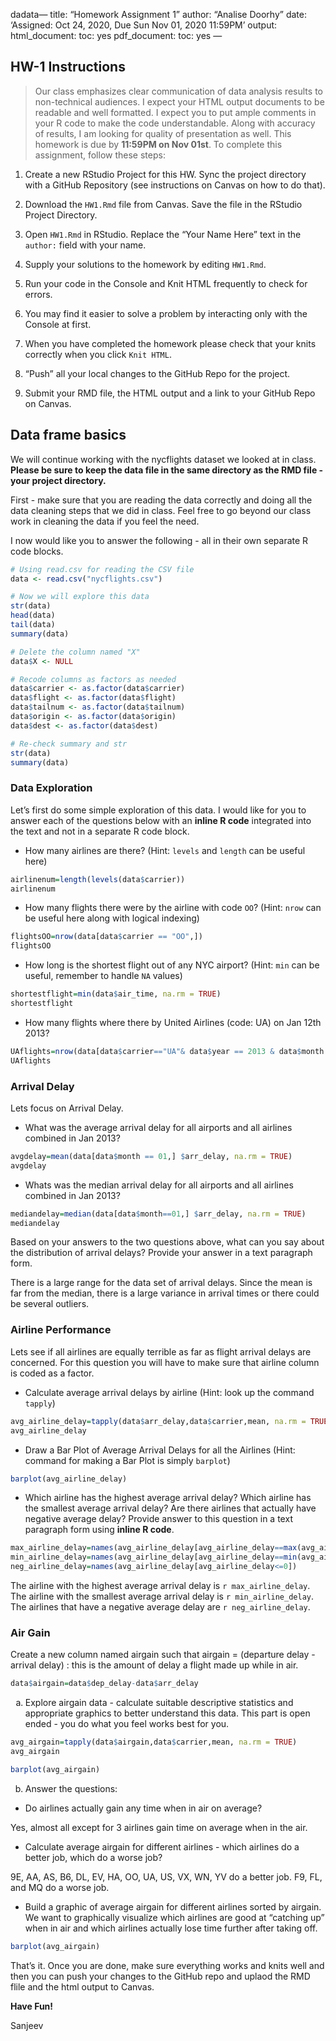 dadata---
title: "Homework Assignment 1"
author: "Analise Doorhy"
date: 'Assigned: Oct 24, 2020, Due Sun Nov 01, 2020 11:59PM'
output:
  html_document:
    toc: yes
  pdf_document:
    toc: yes
---

## HW-1 Instructions

> Our class emphasizes clear communication of data analysis results to non-technical audiences. I expect your HTML output documents to be readable and well formatted. I expect you to put ample comments in your R code to make the code understandable. Along with accuracy of results, I am looking for quality of presentation as well. This homework is due by **11:59PM on Nov 01st**.  To complete this assignment, follow these steps:

1. Create a new RStudio Project for this HW. Sync the project directory with a GitHub Repository (see instructions on Canvas on how to do that). 

2. Download the `HW1.Rmd` file from Canvas. Save the file in the RStudio Project Directory. 

3. Open `HW1.Rmd` in RStudio. Replace the "Your Name Here" text in the `author:` field with your name.

4. Supply your solutions to the homework by editing `HW1.Rmd`.

5. Run your code in the Console and Knit HTML frequently to check for errors.

6. You may find it easier to solve a problem by interacting only with the Console at first. 

7. When you have completed the homework please check that your knits correctly when you click `Knit HTML`.

8. "Push" all your local changes to the GitHub Repo for the project.

9. Submit your RMD file, the HTML output and a link to your GitHub Repo on Canvas.

## Data frame basics

We will continue working with the nycflights dataset we looked at in class. **Please be sure to keep the data file in the same directory as the RMD file - your project directory.**

First - make sure that you are reading the data correctly and doing all the data cleaning steps that we did in class. Feel free to go beyond our class work in cleaning the data if you feel the need. 

I now would like you to answer the following - all in their own separate R code blocks.


```r
# Using read.csv for reading the CSV file
data <- read.csv("nycflights.csv")

# Now we will explore this data
str(data)
head(data)
tail(data)
summary(data)

# Delete the column named "X"
data$X <- NULL

# Recode columns as factors as needed
data$carrier <- as.factor(data$carrier)
data$flight <- as.factor(data$flight)
data$tailnum <- as.factor(data$tailnum)
data$origin <- as.factor(data$origin)
data$dest <- as.factor(data$dest)

# Re-check summary and str
str(data)
summary(data)
```


### Data Exploration

Let's first do some simple exploration of this data. I would like for you to answer each of the questions below with an **inline R code** integrated into the text and not in a separate R code block.

- How many airlines are there? (Hint: `levels` and `length` can be useful here)
```r
airlinenum=length(levels(data$carrier))
airlinenum
```

- How many flights there were by the airline with code `OO`? (Hint: `nrow` can be useful here along with logical indexing)
```r
flightsOO=nrow(data[data$carrier == "OO",])
flightsOO
```


- How long is the shortest flight out of any NYC airport? (Hint: `min` can be useful, remember to handle `NA` values)
```r
shortestflight=min(data$air_time, na.rm = TRUE)
shortestflight
```


- How many flights where there by United Airlines (code: UA) on Jan 12th 2013?

```r
UAflights=nrow(data[data$carrier=="UA"& data$year == 2013 & data$month == 01 & data$day == 12,])
UAflights
```


### Arrival Delay

Lets focus on Arrival Delay.

- What was the average arrival delay for all airports and all airlines combined in Jan 2013? 
```r
avgdelay=mean(data[data$month == 01,] $arr_delay, na.rm = TRUE)
avgdelay
```


- Whats was the median arrival delay for all airports and all airlines combined in Jan 2013?
```r
mediandelay=median(data[data$month==01,] $arr_delay, na.rm = TRUE)
mediandelay
```

Based on your answers to the two questions above, what can you say about the distribution of arrival delays? Provide your answer in a text paragraph form.

There is a large range for the data set of arrival delays. Since the mean is far from the median, there is a large variance in arrival times or there could be several outliers.


### Airline Performance

Lets see if all airlines are equally terrible as far as flight arrival delays are concerned. For this question you will have to make sure that airline column is coded as a factor.

- Calculate average arrival delays by airline (Hint: look up the command `tapply`)
```r
avg_airline_delay=tapply(data$arr_delay,data$carrier,mean, na.rm = TRUE)
avg_airline_delay
```


- Draw a Bar Plot of Average Arrival Delays for all the Airlines (Hint: command for making a Bar Plot is simply `barplot`)
```r
barplot(avg_airline_delay)
```


- Which airline has the highest average arrival delay? Which airline has the smallest average arrival delay? Are there airlines that actually have negative average delay? Provide answer to this question in a text paragraph form using **inline R code**.
```r
max_airline_delay=names(avg_airline_delay[avg_airline_delay==max(avg_airline_delay)])
min_airline_delay=names(avg_airline_delay[avg_airline_delay==min(avg_airline_delay)])
neg_airline_delay=names(avg_airline_delay[avg_airline_delay<=0])
```

The airline with the highest average arrival delay is `r max_airline_delay`. The airline with the smallest average arrival delay is `r min_airline_delay`. The airlines that have a negative average delay are `r neg_airline_delay`.

### Air Gain

Create a new column named airgain such that airgain = (departure delay - arrival delay) : this is the amount of delay a flight made up while in air.

```r
data$airgain=data$dep_delay-data$arr_delay
```


a) Explore airgain data - calculate suitable descriptive statistics and appropriate graphics to better understand this data. This part is open ended - you do what you feel works best for you.

```r
avg_airgain=tapply(data$airgain,data$carrier,mean, na.rm = TRUE)
avg_airgain
```

```r
barplot(avg_airgain)
```


b) Answer the questions:

  - Do airlines actually gain any time when in air on average? 

Yes, almost all except for 3 airlines gain time on average when in the air.


  - Calculate average airgain for different airlines - which airlines do a better job, which do a worse job? 
  
  
9E, AA, AS, B6, DL, EV, HA, OO, UA, US, VX, WN, YV do a better job. F9, FL, and MQ do a worse job.


  - Build a graphic  of average airgain for different airlines sorted by airgain. We want to graphically visualize which airlines are good at "catching up" when in air and which airlines actually lose time further after taking off.
```r
barplot(avg_airgain)
```
  

That's it. Once you are done, make sure everything works and knits well and then you can push your changes to the GitHub repo and uplaod the RMD flile and the html output to Canvas.

**Have Fun!**

Sanjeev
